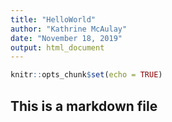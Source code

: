 ```yaml
---
title: "HelloWorld"
author: "Kathrine McAulay"
date: "November 18, 2019"
output: html_document
---
```


```r
knitr::opts_chunk$set(echo = TRUE)
```

## This is a markdown file